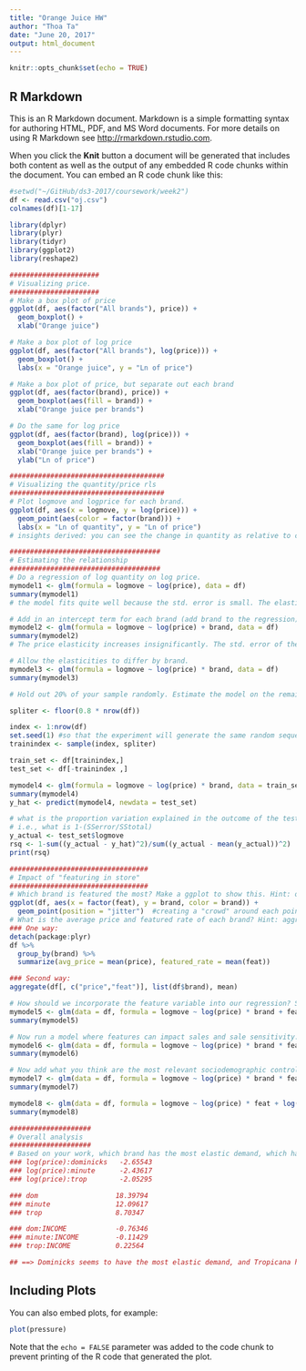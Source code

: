 ---
title: "Orange Juice HW"
author: "Thoa Ta"
date: "June 20, 2017"
output: html_document
---

```{r setup, include=FALSE}
knitr::opts_chunk$set(echo = TRUE)
```

## R Markdown

This is an R Markdown document. Markdown is a simple formatting syntax for authoring HTML, PDF, and MS Word documents. For more details on using R Markdown see <http://rmarkdown.rstudio.com>.

When you click the **Knit** button a document will be generated that includes both content as well as the output of any embedded R code chunks within the document. You can embed an R code chunk like this:

```{r}
#setwd("~/GitHub/ds3-2017/coursework/week2")
df <- read.csv("oj.csv")
colnames(df)[1-17]

library(dplyr)
library(plyr)
library(tidyr)
library(ggplot2)
library(reshape2)

######################
# Visualizing price.
######################
# Make a box plot of price
ggplot(df, aes(factor("All brands"), price)) +
  geom_boxplot() +
  xlab("Orange juice")

# Make a box plot of log price
ggplot(df, aes(factor("All brands"), log(price))) +
  geom_boxplot() +
  labs(x = "Orange juice", y = "Ln of price")

# Make a box plot of price, but separate out each brand
ggplot(df, aes(factor(brand), price)) +
  geom_boxplot(aes(fill = brand)) +
  xlab("Orange juice per brands")

# Do the same for log price
ggplot(df, aes(factor(brand), log(price))) +
  geom_boxplot(aes(fill = brand)) +
  xlab("Orange juice per brands") +
  ylab("Ln of price")

######################################
# Visualizing the quantity/price rls
######################################
# Plot logmove and logprice for each brand.
ggplot(df, aes(x = logmove, y = log(price))) +
  geom_point(aes(color = factor(brand))) +
  labs(x = "Ln of quantity", y = "Ln of price")
# insights derived: you can see the change in quantity as relative to change in price

#####################################
# Estimating the relationship
#####################################
# Do a regression of log quantity on log price.
mymodel1 <- glm(formula = logmove ~ log(price), data = df)
summary(mymodel1)
# the model fits quite well because the std. error is small. The elastity is abs(-1.60113), it is quite large i.e. the price is quite elastic i.e. people are quite sensitive to price change

# Add in an intercept term for each brand (add brand to the regression)
mymodel2 <- glm(formula = logmove ~ log(price) + brand, data = df)
summary(mymodel2)
# The price elasticity increases insignificantly. The std. error of the logprice feature also increases a bit. 

# Allow the elasticities to differ by brand. 
mymodel3 <- glm(formula = logmove ~ log(price) * brand, data = df)
summary(mymodel3)

# Hold out 20% of your sample randomly. Estimate the model on the remaining 80%. Use the predict command to see how well the model fits on the rest of the data (e.g. y_hat <- predict(my_model, newx = test_matrix))

spliter <- floor(0.8 * nrow(df))

index <- 1:nrow(df)
set.seed(1) #so that the experiment will generate the same random sequence everytime
trainindex <- sample(index, spliter)

train_set <- df[trainindex,]
test_set <- df[-trainindex ,]

mymodel4 <- glm(formula = logmove ~ log(price) * brand, data = train_set)
summary(mymodel4)
y_hat <- predict(mymodel4, newdata = test_set)

# what is the proportion variation explained in the outcome of the testing data?
# i.e., what is 1-(SSerror/SStotal)
y_actual <- test_set$logmove
rsq <- 1-sum((y_actual - y_hat)^2)/sum((y_actual - mean(y_actual))^2)
print(rsq)

##################################
# Impact of "featuring in store"
##################################
# Which brand is featured the most? Make a ggplot to show this. Hint: one way is to use position = "jitter", within the aes(color = factor(var_name)) of ggplot.
ggplot(df, aes(x = factor(feat), y = brand, color = brand)) +
  geom_point(position = "jitter")  #creating a "crowd" around each point!!
# What is the average price and featured rate of each brand? Hint: aggregate(df[, x:y], list(df$var_name), mean) where x and y are the column numbers of the two variables you care about.
### One way:
detach(package:plyr)
df %>%
  group_by(brand) %>%
  summarize(avg_price = mean(price), featured_rate = mean(feat))

### Second way:
aggregate(df[, c("price","feat")], list(df$brand), mean)

# How should we incorporate the feature variable into our regression? Start with an additive formulation (e.g. feature impact sales, but not through price).
mymodel5 <- glm(data = df, formula = logmove ~ log(price) * brand + feat)
summary(mymodel5)

# Now run a model where features can impact sales and sale sensitivity. 
mymodel6 <- glm(data = df, formula = logmove ~ log(price) * brand * feat)
summary(mymodel6)

# Now add what you think are the most relevant sociodemographic controls and produce the regression results from that regression as well. 
mymodel7 <- glm(data = df, formula = logmove ~ log(price) * brand * feat * INCOME)
summary(mymodel7)

mymodel8 <- glm(data = df, formula = logmove ~ log(price) * feat + log(price) * brand + INCOME * brand)
summary(mymodel8)

####################
# Overall analysis
####################
# Based on your work, which brand has the most elastic demand, which has the least elastic?
### log(price):dominicks   -2.65543
### log(price):minute      -2.43617
### log(price):trop        -2.05295

### dom                   18.39794
### minute                12.09617
### trop                  8.70347

### dom:INCOME            -0.76346
### minute:INCOME         -0.11429
### trop:INCOME           0.22564

## ==> Dominicks seems to have the most elastic demand, and Tropicana has the least.

```

## Including Plots

You can also embed plots, for example:

```{r pressure, echo=FALSE}
plot(pressure)
```

Note that the `echo = FALSE` parameter was added to the code chunk to prevent printing of the R code that generated the plot.
